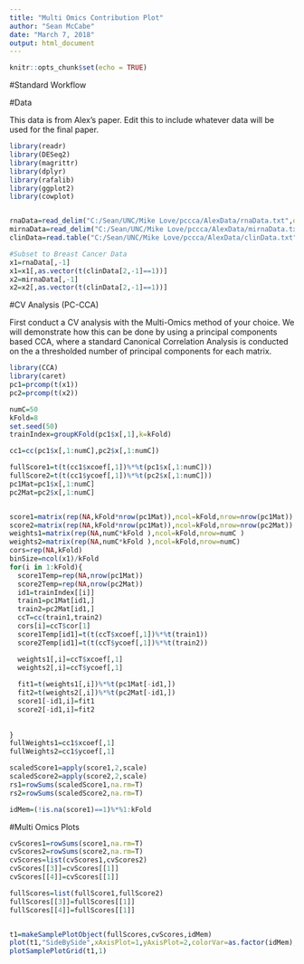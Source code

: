 ```yaml
---
title: "Multi Omics Contribution Plot"
author: "Sean McCabe"
date: "March 7, 2018"
output: html_document
---
```


```r
knitr::opts_chunk$set(echo = TRUE)
```

#Standard Workflow

#Data 

This data is from Alex's paper.  Edit this to include whatever data will be used for the final paper.
```r
library(readr)
library(DESeq2)
library(magrittr)
library(dplyr)
library(rafalib)
library(ggplot2)
library(cowplot)


rnaData=read_delim("C:/Sean/UNC/Mike Love/pccca/AlexData/rnaData.txt",delim="\t")
mirnaData=read_delim("C:/Sean/UNC/Mike Love/pccca/AlexData/mirnaData.txt",delim="\t")
clinData=read.table("C:/Sean/UNC/Mike Love/pccca/AlexData/clinData.txt",sep="\t",header=T)

#Subset to Breast Cancer Data
x1=rnaData[,-1]
x1=x1[,as.vector(t(clinData[2,-1]==1))]
x2=mirnaData[,-1]
x2=x2[,as.vector(t(clinData[2,-1]==1))]

```


#CV Analysis (PC-CCA)


First conduct a CV analysis with the Multi-Omics method of your choice.  We will demonstrate how this can be done by using a principal components based CCA, where a standard Canonical Correlation Analysis is conducted on the a thresholded number of principal components for each matrix.  
```r
library(CCA)
library(caret)
pc1=prcomp(t(x1))
pc2=prcomp(t(x2))

numC=50
kFold=8
set.seed(50)
trainIndex=groupKFold(pc1$x[,1],k=kFold)

cc1=cc(pc1$x[,1:numC],pc2$x[,1:numC])

fullScore1=t(t(cc1$xcoef[,1])%*%t(pc1$x[,1:numC]))
fullScore2=t(t(cc1$ycoef[,1])%*%t(pc2$x[,1:numC]))
pc1Mat=pc1$x[,1:numC]
pc2Mat=pc2$x[,1:numC]


score1=matrix(rep(NA,kFold*nrow(pc1Mat)),ncol=kFold,nrow=nrow(pc1Mat))
score2=matrix(rep(NA,kFold*nrow(pc1Mat)),ncol=kFold,nrow=nrow(pc2Mat))
weights1=matrix(rep(NA,numC*kFold ),ncol=kFold,nrow=numC )
weights2=matrix(rep(NA,numC*kFold ),ncol=kFold,nrow=numC)
cors=rep(NA,kFold)
binSize=ncol(x1)/kFold
for(i in 1:kFold){
  score1Temp=rep(NA,nrow(pc1Mat))
  score2Temp=rep(NA,nrow(pc2Mat))
  id1=trainIndex[[i]]
  train1=pc1Mat[id1,]
  train2=pc2Mat[id1,]
  ccT=cc(train1,train2)
  cors[i]=ccT$cor[1]
  score1Temp[id1]=t(t(ccT$xcoef[,1])%*%t(train1))
  score2Temp[id1]=t(t(ccT$ycoef[,1])%*%t(train2))

  weights1[,i]=ccT$xcoef[,1]
  weights2[,i]=ccT$ycoef[,1]
  
  fit1=t(weights1[,i])%*%t(pc1Mat[-id1,])
  fit2=t(weights2[,i])%*%t(pc2Mat[-id1,])
  score1[-id1,i]=fit1
  score2[-id1,i]=fit2
  
  
}
fullWeights1=cc1$xcoef[,1]
fullWeights2=cc1$ycoef[,1]

scaledScore1=apply(score1,2,scale)
scaledScore2=apply(score2,2,scale)
rs1=rowSums(scaledScore1,na.rm=T)
rs2=rowSums(scaledScore2,na.rm=T)

idMem=(!is.na(score1)==1)%*%1:kFold

```


#Multi Omics Plots

```r

cvScores1=rowSums(score1,na.rm=T)
cvScores2=rowSums(score2,na.rm=T)
cvScores=list(cvScores1,cvScores2)
cvScores[[3]]=cvScores[[1]]
cvScores[[4]]=cvScores[[1]]

fullScores=list(fullScore1,fullScore2)
fullScores[[3]]=fullScores[[1]]
fullScores[[4]]=fullScores[[1]]


t1=makeSamplePlotObject(fullScores,cvScores,idMem)
plot(t1,"SideBySide",xAxisPlot=1,yAxisPlot=2,colorVar=as.factor(idMem),grid=F)
plotSamplePlotGrid(t1,1)
```




